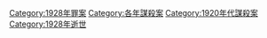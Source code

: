[[Category:1928年罪案|Category:1928年罪案]]
[[Category:各年謀殺案|Category:各年謀殺案]]
[[Category:1920年代謀殺案|Category:1920年代謀殺案]]
[[Category:1928年逝世|Category:1928年逝世]]